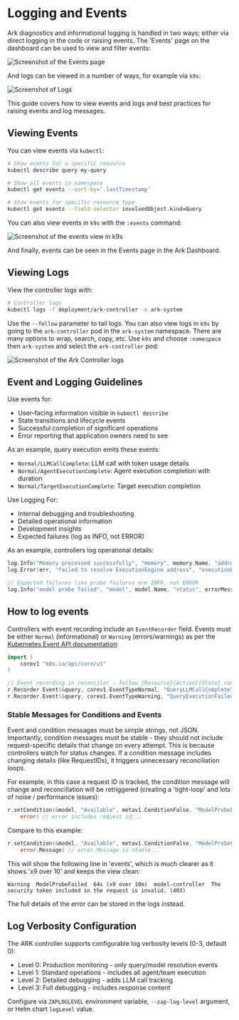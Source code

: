 # Logging and Events

Ark diagnostics and informational logging is handled in two ways; either via direct logging in the code or raising events. The 'Events' page on the dashboard can be used to view and filter events:

![Screenshot of the Events page](./images/events-page.png)

And logs can be viewed in a number of ways, for example via `k9s`:

![Screenshot of Logs](./images/logs-k9s.png)

This guide covers how to view events and logs and best practices for raising events and log messages.

## Viewing Events

You can view events via `kubectl`:

```bash
# Show events for a specific resource
kubectl describe query my-query

# Show all events in namespace
kubectl get events --sort-by='.lastTimestamp'

# Show events for specific resource type
kubectl get events --field-selector involvedObject.kind=Query
```

You can also view events in `k9s` with the `:events` command:

![Screenshot of the events view in k9s](./images/events-k9s.png)

And finally, events can be seen in the Events page in the Ark Dashboard.

## Viewing Logs

View the controller logs with:

```bash
# Controller logs
kubectl logs -f deployment/ark-controller -n ark-system
```

Use the `--follow` parameter to tail logs. You can also view logs in `k9s` by going to the `ark-controller` pod in the `ark-system` namespace. There are many options to wrap, search, copy, etc. Use `k9s` and choose `:namespace` then `ark-system` and select the `ark-controller` pod:

![Screenshot of the Ark Controller logs](./images/logs-k9s.png)

## Event and Logging Guidelines

Use events for:

- User-facing information visible in `kubectl describe`
- State transitions and lifecycle events
- Successful completion of significant operations
- Error reporting that application owners need to see

As an example, query execution emits these events:

- `Normal/LLMCallComplete`: LLM call with token usage details
- `Normal/AgentExecutionComplete`: Agent execution completion with duration
- `Normal/TargetExecutionComplete`: Target execution completion

Use Logging For:

- Internal debugging and troubleshooting
- Detailed operational information
- Development insights
- Expected failures (log as INFO, not ERROR)

As an example, controllers log operational details:

```go
log.Info("Memory processed successfully", "memory", memory.Name, "address", resolvedAddress)
log.Error(err, "failed to resolve ExecutionEngine address", "executionEngine", executionEngine.Name)

// Expected failures like probe failures are INFO, not ERROR
log.Info("model probe failed", "model", model.Name, "status", errorMessage)
```

## How to log events

Controllers with event recording include an `EventRecorder` field. Events must be either `Normal` (informational) or `Warning` (errors/warnings) as per the [Kubernetes Event API documentation](https://kubernetes.io/docs/reference/kubernetes-api/cluster-resources/event-v1/):

```go
import (
    corev1 "k8s.io/api/core/v1"
)

// Event recording in reconciler - follow {Resource}{Action}{State} convention
r.Recorder.Event(&query, corev1.EventTypeNormal, "QueryLLMCallComplete", eventData)
r.Recorder.Event(&query, corev1.EventTypeWarning, "QueryExecutionFailed", fmt.Sprintf("Error: %v", err))
```

### Stable Messages for Conditions and Events

Event and condition messages must be simple strings, not JSON. Importantly, condition messages must be stable - they should not include request-specific details that change on every attempt. This is because controllers watch for status changes. If a condition message includes changing details (like RequestIDs), it triggers unnecessary reconciliation loops.

For example, in this case a request ID is tracked, the condition message will change and reconcillation will be retriggered (creating a 'tight-loop' and lots of noise / performance issues):

```go
r.setCondition(&model, "Available", metav1.ConditionFalse, "ModelProbeFailed",
    error) // error includes request id...
```

Compare to this example:

```go
r.setCondition(&model, "Available", metav1.ConditionFalse, "ModelProbeFailed",
    error.Message) // error.Message is stable...
```

This will show the following line in 'events', which is much clearer as it shows 'x9 over 10' and keeps the view clean:

```
Warning  ModelProbeFailed  64s (x9 over 10m)  model-controller  The security token included in the request is invalid. (403)
```

The full details of the error can be stored in the logs instead.

## Log Verbosity Configuration

The ARK controller supports configurable log verbosity levels (0-3, default 0):

- Level 0: Production monitoring - only query/model resolution events
- Level 1: Standard operations - includes all agent/team execution
- Level 2: Detailed debugging - adds LLM call tracking
- Level 3: Full debugging - includes response content

Configure via `ZAPLOGLEVEL` environment variable, `--zap-log-level` argument, or Helm chart `logLevel` value.
